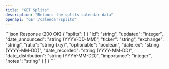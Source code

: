 ```yaml
---
title: "GET Splits"
description: "Retunrs the splits calendar data"
openapi: "GET /calendar/splits"
---
```

<ResponseExample>
```json Response (200 OK)
{
  "splits": [
    {
      "id": "string",
      "updated": "integer",
      "date_announced": "string (YYYY-DD-MM)",
      "ticker": "string",
      "exchange": "string",
      "ratio": "string (x:y)",
      "optionable": "boolean",
      "date_ex": "string (YYYY-MM-DD)",
      "date_recorded": "string (YYYY-MM-DD)",
      "date_distribution": "string (YYYY-MM-DD)",
      "importance": "integer",
      "notes": "string"
    }
  ]
}
```
</ResponseExample>